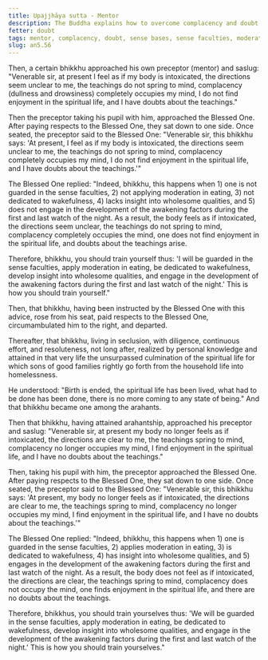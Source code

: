 ```yaml
---
title: Upajjhāya sutta - Mentor
description: The Buddha explains how to overcome complacency and doubt by guarding the sense faculties, applying moderation in eating, being dedicated to wakefulness, developing insight into wholesome qualities, and engaging in the development of the awakening factors during the first and last watch of the night.
fetter: doubt
tags: mentor, complacency, doubt, sense bases, sense faculties, moderation, eating, wakefulness, insight, wholesome qualities, awakening factors, an, an5
slug: an5.56
---
```


Then, a certain bhikkhu approached his own preceptor (mentor) and saslug: "Venerable sir, at present I feel as if my body is intoxicated, the directions seem unclear to me, the teachings do not spring to mind, complacency (dullness and drowsiness) completely occupies my mind, I do not find enjoyment in the spiritual life, and I have doubts about the teachings."

Then the preceptor taking his pupil with him, approached the Blessed One. After paying respects to the Blessed One, they sat down to one side. Once seated, the preceptor said to the Blessed One: "Venerable sir, this bhikkhu says: 'At present, I feel as if my body is intoxicated, the directions seem unclear to me, the teachings do not spring to mind, complacency completely occupies my mind, I do not find enjoyment in the spiritual life, and I have doubts about the teachings.'"

The Blessed One replied: "Indeed, bhikkhu, this happens when 1) one is not guarded in the sense faculties, 2) not applying moderation in eating, 3) not dedicated to wakefulness, 4) lacks insight into wholesome qualities, and 5) does not engage in the development of the awakening factors during the first and last watch of the night. As a result, the body feels as if intoxicated, the directions seem unclear, the teachings do not spring to mind, complacency completely occupies the mind, one does not find enjoyment in the spiritual life, and doubts about the teachings arise.

Therefore, bhikkhu, you should train yourself thus: 'I will be guarded in the sense faculties, apply moderation in eating, be dedicated to wakefulness, develop insight into wholesome qualities, and engage in the development of the awakening factors during the first and last watch of the night.' This is how you should train yourself."

Then, that bhikkhu, having been instructed by the Blessed One with this advice, rose from his seat, paid respects to the Blessed One, circumambulated him to the right, and departed.

Thereafter, that bhikkhu, living in seclusion, with diligence, continuous effort, and resoluteness, not long after, realized by personal knowledge and attained in that very life the unsurpassed culmination of the spiritual life for which sons of good families rightly go forth from the household life into homelessness.

He understood: "Birth is ended, the spiritual life has been lived, what had to be done has been done, there is no more coming to any state of being." And that bhikkhu became one among the arahants.

Then that bhikkhu, having attained arahantship, approached his preceptor and saslug: "Venerable sir, at present my body no longer feels as if intoxicated, the directions are clear to me, the teachings spring to mind, complacency no longer occupies my mind, I find enjoyment in the spiritual life, and I have no doubts about the teachings."

Then, taking his pupil with him, the preceptor approached the Blessed One. After paying respects to the Blessed One, they sat down to one side. Once seated, the preceptor said to the Blessed One: "Venerable sir, this bhikkhu says: 'At present, my body no longer feels as if intoxicated, the directions are clear to me, the teachings spring to mind, complacency no longer occupies my mind, I find enjoyment in the spiritual life, and I have no doubts about the teachings.'"

The Blessed One replied: "Indeed, bhikkhu, this happens when 1) one is guarded in the sense faculties, 2) applies moderation in eating, 3) is dedicated to wakefulness, 4) has insight into wholesome qualities, and 5) engages in the development of the awakening factors during the first and last watch of the night. As a result, the body does not feel as if intoxicated, the directions are clear, the teachings spring to mind, complacency does not occupy the mind, one finds enjoyment in the spiritual life, and there are no doubts about the teachings.

Therefore, bhikkhus, you should train yourselves thus: 'We will be guarded in the sense faculties, apply moderation in eating, be dedicated to wakefulness, develop insight into wholesome qualities, and engage in the development of the awakening factors during the first and last watch of the night.' This is how you should train yourselves."